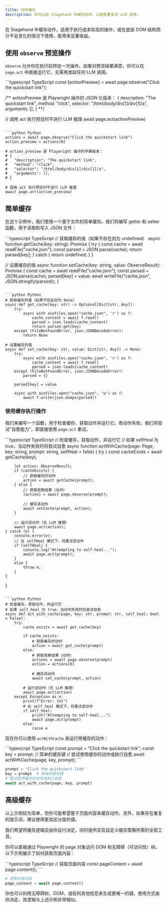 ```yaml
---
title: 动作缓存
description: 你可以在 Stagehand 中缓存动作，以避免重复的 LLM 调用。
---
```


在 Stagehand 中缓存动作，适用于执行成本较高的操作，或在底层 DOM 结构预计不会变化的情况下使用，能带来显著收益。

## 使用 `observe` 预览操作
`observe` 允许你在执行前预览一次操作。如果对预览结果满意，你可以在 `page.act` 中直接运行它，无需再发起任何 LLM 调用。

<CodeGroup>
```typescript TypeScript
const [actionPreview] = await page.observe("Click the quickstart link");

/** actionPreview 是 Playwright 操作的 JSON 化版本：
{
	description: "The quickstart link",
	method: "click",
	selector: "/html/body/div[1]/div[1]/a",
	arguments: [],
}
**/

// 调用 act 执行预览时不进行 LLM 推理
await page.act(actionPreview)
```

```python Python
actions = await page.observe("Click the quickstart link")
action_preview = actions[0]

# action_preview 是 Playwright 操作的字典版本：
# {
#	"description": "The quickstart link",
#	"method": "click",
#	"selector": "/html/body/div[1]/div[1]/a",
#	"arguments": [],
# }

# 调用 act 执行预览时不进行 LLM 推理
await page.act(action_preview)
```
</CodeGroup>

## 简单缓存

在这个示例中，我们使用一个基于文件的简单缓存。我们将编写 getter 和 setter 函数，用于读取和写入 JSON 文件：

<CodeGroup>
```typescript TypeScript
// 获取缓存的值（如果不存在则为 undefined）
async function getCache(key: string): Promise<ObserveResult | undefined> {
  try {
    const cache = await readFile("cache.json");
    const parsed = JSON.parse(cache);
    return parsed[key];
  } catch {
    return undefined;
  }
}

// 设置缓存的值
async function setCache(key: string, value: ObserveResult): Promise<void> {
  const cache = await readFile("cache.json");
  const parsed = JSON.parse(cache);
  parsed[key] = value;
  await writeFile("cache.json", JSON.stringify(parsed));
}
```

```python Python
# 获取缓存的值（如果不存在则为 None）
async def get_cache(key: str) -> Optional[Dict[str, Any]]:
    try:
        async with aiofiles.open("cache.json", 'r') as f:
            cache_content = await f.read()
            parsed = json.loads(cache_content)
            return parsed.get(key)
    except (FileNotFoundError, json.JSONDecodeError):
        return None

# 设置缓存的值
async def set_cache(key: str, value: Dict[str, Any]) -> None:
    try:
        async with aiofiles.open("cache.json", 'r') as f:
            cache_content = await f.read()
            parsed = json.loads(cache_content)
    except (FileNotFoundError, json.JSONDecodeError):
        parsed = {}
    
    parsed[key] = value
    
    async with aiofiles.open("cache.json", 'w') as f:
        await f.write(json.dumps(parsed))
```
</CodeGroup>

### 使用缓存执行操作
我们来编写一个函数，用于检查缓存、获取动作并运行它。若动作失败，我们将尝试“自愈能力”，即直接使用 `page.act` 重试。

<CodeGroup>
```typescript TypeScript
// 检查缓存，获取动作，并运行它
// 如果 selfHeal 为 true，当动作失败时将尝试自愈
async function actWithCache(page: Page, key: string, prompt: string, selfHeal = false) {
	try {
		const cacheExists = await getCache(key);

		let action: ObserveResult;
		if (cacheExists) {
			// 获取缓存的动作
			action = await getCache(prompt);
		} else {
			// 获取观察结果（动作）
			[action] = await page.observe(prompt);

			// 缓存该动作
			await setCache(prompt, action);
		}

		// 运行该动作（无 LLM 推理）
		await page.act(action);
	} catch (e) {
		console.error(e);
		// 在 selfHeal 模式下，将重试该动作
		if (selfHeal) {
			console.log("Attempting to self-heal...");
			await page.act(prompt);
		}
		else {
			throw e;
		}
	}
}
```

```python Python
# 检查缓存，获取动作，并运行它
# 如果 self_heal 为 true，当动作失败时将尝试自愈
async def act_with_cache(page, key: str, prompt: str, self_heal: bool = False):
    try:
        cache_exists = await get_cache(key)

        if cache_exists:
            # 获取缓存的动作
            action = await get_cache(prompt)
        else:
            # 获取观察结果（动作）
            actions = await page.observe(prompt)
            action = actions[0]

            # 缓存该动作
            await set_cache(prompt, action)

        # 运行该动作（无 LLM 推理）
        await page.act(action)
    except Exception as e:
        print(f"Error: {e}")
        # 在 self_heal 模式下，将重试该动作
        if self_heal:
            print("Attempting to self-heal...")
            await page.act(prompt)
        else:
            raise e
```
</CodeGroup>

现在你可以使用 `actWithCache` 来运行带缓存的动作：

<CodeGroup>
```typescript TypeScript
const prompt = "Click the quickstart link";
const key = prompt; // 简单的缓存键
// 尝试使用缓存的动作或执行自愈
await actWithCache(page, key, prompt);
```

```python Python
prompt = "Click the quickstart link"
key = prompt  # 简单的缓存键
# 尝试使用缓存的动作或执行自愈
await act_with_cache(page, key, prompt)
```
</CodeGroup>

## 高级缓存

以上示例较为简单，但你可能希望基于页面内容来缓存动作。另外，如果存在重复的提示词，建议使用更具区分度的键。

我们希望将缓存逻辑交由你自行决定，同时提供实现自定义缓存策略所需的全部工具。

你可以直接通过 Playwright 的 page 对象访问 DOM 和无障碍（可访问性）树。以下示例展示了如何获取页面内容：

<CodeGroup>
```typescript TypeScript
// 获取页面内容
const pageContent = await page.content();
```

```python Python
# 获取页面内容
page_content = await page.content()
```
</CodeGroup>

你也可以利用无障碍树、DOM，或任何其他信息来生成更唯一的键。使用方式由你决定，其逻辑与上述示例非常相似。
